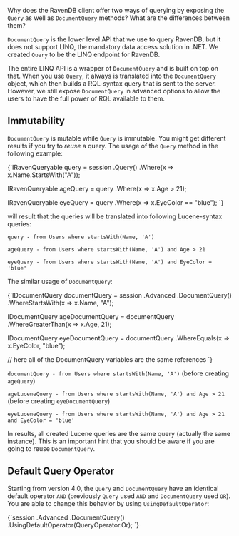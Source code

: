 
Why does the RavenDB client offer two ways of querying by exposing the `Query` as well as `DocumentQuery` methods? What are the differences between them?

`DocumentQuery` is the lower level API that we use to query RavenDB, but it does not support LINQ, the mandatory data access solution in .NET. We created `Query` to be the LINQ endpoint for RavenDB. 

The entire LINQ API is a wrapper of `DocumentQuery` and is built on top on that. 
When you use `Query`, it always is translated into the `DocumentQuery` object, which then builds a RQL-syntax query that is sent to the server.
However, we still expose `DocumentQuery` in advanced options to allow the users to have the full power of RQL available to them. 

## Immutability

`DocumentQuery` is mutable while `Query` is immutable. You might get different results if you try to *reuse* a query. The usage of the `Query` method in the following example:

<TabItem value="immutable_query" label="immutable_query">
<CodeBlock language="csharp">
{`IRavenQueryable<User> query = session
    .Query<User>()
    .Where(x => x.Name.StartsWith("A"));

IRavenQueryable<User> ageQuery = query
    .Where(x => x.Age > 21);

IRavenQueryable<User> eyeQuery = query
    .Where(x => x.EyeColor == "blue");
`}
</CodeBlock>
</TabItem>

will result that the queries will be translated into following Lucene-syntax queries:

`query - from Users where startsWith(Name, 'A')`

`ageQuery - from Users where startsWith(Name, 'A') and Age > 21`

`eyeQuery - from Users where startsWith(Name, 'A') and EyeColor = 'blue'`

The similar usage of `DocumentQuery`:

<TabItem value="mutable_lucene_query" label="mutable_lucene_query">
<CodeBlock language="csharp">
{`IDocumentQuery<User> documentQuery = session
    .Advanced
    .DocumentQuery<User>()
    .WhereStartsWith(x => x.Name, "A");

IDocumentQuery<User> ageDocumentQuery = documentQuery
    .WhereGreaterThan(x => x.Age, 21);

IDocumentQuery<User> eyeDocumentQuery = documentQuery
    .WhereEquals(x => x.EyeColor, "blue");

// here all of the DocumentQuery variables are the same references
`}
</CodeBlock>
</TabItem>

`documentQuery - from Users where startsWith(Name, 'A')` (before creating `ageQuery`)

`ageLuceneQuery - from Users where startsWith(Name, 'A') and Age > 21` (before creating `eyeDocumentQuery`)

`eyeLuceneQuery - from Users where startsWith(Name, 'A') and Age > 21 and EyeColor = 'blue'`

In results, all created Lucene queries are the same query (actually the same instance). This is an important hint that you should be aware if you are going to reuse `DocumentQuery`.

## Default Query Operator

Starting from version 4.0, the `Query` and `DocumentQuery` have an identical default operator `AND` (previously `Query` used `AND` and `DocumentQuery` used `OR`). You are able to change this behavior by using `UsingDefaultOperator`:
        
<TabItem value="default_operator" label="default_operator">
<CodeBlock language="csharp">
{`session
    .Advanced
    .DocumentQuery<User>()
    .UsingDefaultOperator(QueryOperator.Or);
`}
</CodeBlock>
</TabItem>


